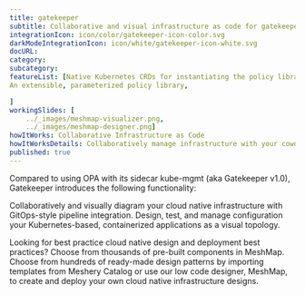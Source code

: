 ---title: gatekeeper  subtitle: Collaborative and visual infrastructure as code for gatekeeperintegrationIcon: icon/color/gatekeeper-icon-color.svgdarkModeIntegrationIcon: icon/white/gatekeeper-icon-white.svgdocURL: category: subcategory: featureList: [Native Kubernetes CRDs for instantiating the policy library (aka "constraints"),An extensible, parameterized policy library,]workingSlides: [    ../_images/meshmap-visualizer.png,    ../_images/meshmap-designer.png]howItWorks: Collaborative Infrastructure as CodehowItWorksDetails: Collaboratively manage infrastructure with your coworkers synchronously sharing the same designs.published: true---<p>    Compared to using OPA with its sidecar kube-mgmt (aka Gatekeeper v1.0), Gatekeeper introduces the following functionality:</p><p>    Collaboratively and visually diagram your cloud native infrastructure with GitOps-style pipeline integration. Design, test, and manage configuration your Kubernetes-based, containerized applications as a visual topology.</p><p>    Looking for best practice cloud native design and deployment best practices? Choose from thousands of pre-built components in MeshMap. Choose from hundreds of ready-made design patterns by importing templates from Meshery Catalog or use our low code designer, MeshMap, to create and deploy your own cloud native infrastructure designs.</p>